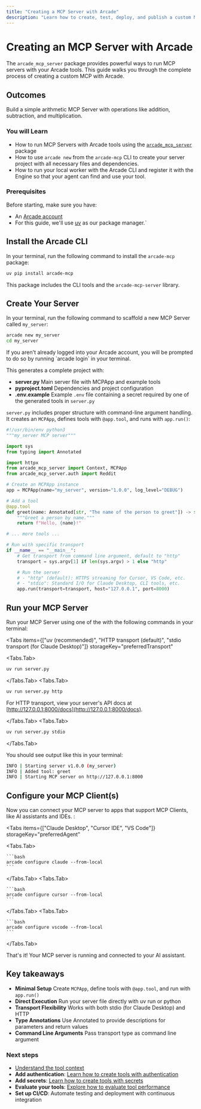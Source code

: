 ```yaml
---
title: "Creating a MCP Server with Arcade"
description: "Learn how to create, test, deploy, and publish a custom MCP Server with Arcade"
---
```



# Creating an MCP Server with Arcade

The `arcade_mcp_server` package provides powerful ways to run MCP servers with your Arcade tools. This guide walks you through the complete process of creating a custom MCP with Arcade.

## Outcomes

Build a simple arithmetic MCP Server with operations like addition, subtraction, and multiplication.

### You will Learn

- How to run MCP Servers with Arcade tools using the [`arcade_mcp_server`](https://python.mcp.arcade.dev/api/server/server/) package
- How to use `arcade new` from the `arcade-mcp` CLI to create your server project with all necessary files and dependencies.
- How to run your local worker with the Arcade CLI and register it with the Engine so that your agent can find and use your tool.

### Prerequisites

Before starting, make sure you have:

- An [Arcade account](https://api.arcade.dev/signup)
- For this guide, we'll use [uv](https://docs.astral.sh/uv/getting-started/installation/) as our package manager.`

<Steps>

## Install the Arcade CLI

In your terminal, run the following command to install the `arcade-mcp` package:

```bash
uv pip install arcade-mcp
```

This package includes the CLI tools and the `arcade-mcp-server` library.

## Create Your Server

In your terminal, run the following command to scaffold a new MCP Server called `my_server`:

```bash
arcade new my_server
cd my_server
```

<Note>
  If you aren't already logged into your Arcade account, you will be prompted to
  do so by running `arcade login` in your terminal.
</Note>

This generates a complete project with:

- **server.py** Main server file with MCPApp and example tools
- **pyproject.toml** Dependencies and project configuration
- **.env.example** Example `.env` file containing a secret required by one of the generated tools in `server.py`

`server.py` includes proper structure with command-line argument handling. It creates an `MCPApp`, defines tools with `@app.tool`, and runs with `app.run()`:

```python
#!/usr/bin/env python3
"""my_server MCP server"""

import sys
from typing import Annotated

import httpx
from arcade_mcp_server import Context, MCPApp
from arcade_mcp_server.auth import Reddit

# Create an MCPApp instance
app = MCPApp(name="my_server", version="1.0.0", log_level="DEBUG")

# Add a tool
@app.tool
def greet(name: Annotated[str, "The name of the person to greet"]) -> str:
    """Greet a person by name."""
    return f"Hello, {name}!"

# ... more tools ...

# Run with specific transport
if __name__ == "__main__":
    # Get transport from command line argument, default to "http"
    transport = sys.argv[1] if len(sys.argv) > 1 else "http"

    # Run the server
    # - "http" (default): HTTPS streaming for Cursor, VS Code, etc.
    # - "stdio": Standard I/O for Claude Desktop, CLI tools, etc.
    app.run(transport=transport, host="127.0.0.1", port=8000)
```

## Run your MCP Server

Run your MCP Server using one of the with the following commands in your terminal:

<Tabs
  items={["uv (recommended)", "HTTP transport (default)", "stdio transport (for Claude Desktop)"]}
  storageKey="preferredTransport"
>
  <Tabs.Tab>

```bash
uv run server.py
```

</Tabs.Tab>
<Tabs.Tab>

```bash
uv run server.py http
```

For HTTP transport, view your server's API docs at [http://127.0.0.1:8000/docs](http://127.0.0.1:8000/docs).

</Tabs.Tab>
<Tabs.Tab>

```bash
uv run server.py stdio
```

</Tabs.Tab>
</Tabs>

You should see output like this in your terminal:

```bash
INFO | Starting server v1.0.0 (my_server)
INFO | Added tool: greet
INFO | Starting MCP server on http://127.0.0.1:8000
```

## Configure your MCP Client(s)

Now you can connect your MCP server to apps that support MCP Clients, like AI assistants and IDEs. :

<Tabs
  items={["Claude Desktop", "Cursor IDE", "VS Code"]}
  storageKey="preferredAgent"
>
  <Tabs.Tab>

    ```bash
    arcade configure claude --from-local
    ```

  </Tabs.Tab>
  <Tabs.Tab>

    ```bash
    arcade configure cursor --from-local
    ```

  </Tabs.Tab>
  <Tabs.Tab>

    ```bash
    arcade configure vscode --from-local
    ```

  </Tabs.Tab>
</Tabs>

That's it! Your MCP server is running and connected to your AI assistant.

</Steps>

## Key takeaways

- **Minimal Setup** Create `MCPApp`, define tools with `@app.tool`, and run with `app.run()`
- **Direct Execution** Run your server file directly with uv run or python
- **Transport Flexibility** Works with both stdio (for Claude Desktop) and HTTP
- **Type Annotations** Use Annotated to provide descriptions for parameters and return values
- **Command Line Arguments** Pass transport type as command line argument

### Next steps

- [Understand the tool context](/home/build-tools/tool-context)
- **Add authentication**: [Learn how to create tools with authentication](/home/build-tools/create-a-tool-with-auth)
- **Add secrets**: [Learn how to create tools with secrets](/home/build-tools/create-a-tool-with-secrets)
- **Evaluate your tools**: [Explore how to evaluate tool performance](/home/evaluate-tools/why-evaluate-tools)
- **Set up CI/CD**: Automate testing and deployment with continuous integration
